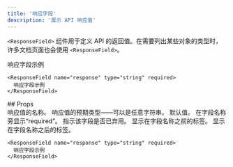 ```yaml
---
title: '响应字段'
description: '展示 API 响应值'
---
```


`<ResponseField>` 组件用于定义 API 的返回值。在需要列出某些对象的类型时，许多文档页面也会使用 `<ResponseField>`。

<ResponseField name="response" type="string" required>
  响应字段示例
</ResponseField>

```mdx
<ResponseField name="response" type="string" required>
  响应字段示例
</ResponseField>
```


<div id="props">
  ## Props
</div>

<ResponseField name="name" type="string" required>
  响应值的名称。
</ResponseField>

<ResponseField name="type" type="string" required>
  响应值的预期类型——可以是任意字符串。
</ResponseField>

<ResponseField name="default" type="string">
  默认值。
</ResponseField>

<ResponseField name="required" type="boolean">
  在字段名称旁显示“required”。
</ResponseField>

<ResponseField name="deprecated" type="boolean">
  指示该字段是否已弃用。
</ResponseField>

<ResponseField name="pre" type="string[]">
  显示在字段名称之前的标签。
</ResponseField>

<ResponseField name="post" type="string[]">
  显示在字段名称之后的标签。
</ResponseField>

<RequestExample>

```mdx Response Field Example
<ResponseField name="response" type="string" required>
  响应字段示例
</ResponseField>
```

</RequestExample>
